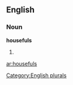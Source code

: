 
==English==

===Noun===
'''housefuls'''

# {{plural of|[[houseful]]}}

[[Category:English plurals]]

[[ar:housefuls]]